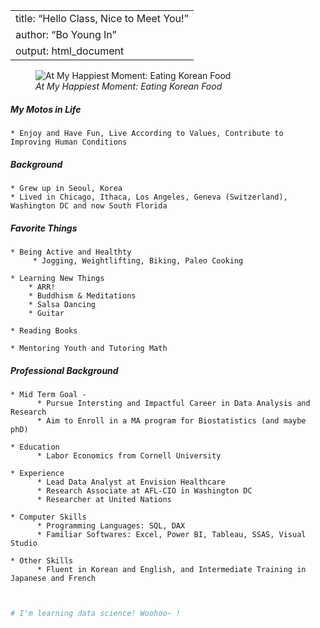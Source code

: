 
---
title: "Hello Class, Nice to Meet You!"
author: "Bo Young In"
output: html_document
---

![_At My Happiest Moment: Eating Korean Food_](Bo.jpg) 

##### __**My Motos in Life**__
    * Enjoy and Have Fun, Live According to Values, Contribute to Improving Human Conditions


##### __Background__
    * Grew up in Seoul, Korea
    * Lived in Chicago, Ithaca, Los Angeles, Geneva (Switzerland), Washington DC and now South Florida
    
##### __Favorite Things__
    * Being Active and Healthty
         * Jogging, Weightlifting, Biking, Paleo Cooking
         
    * Learning New Things
        * ARR!
        * Buddhism & Meditations
        * Salsa Dancing
        * Guitar
        
    * Reading Books
    
    * Mentoring Youth and Tutoring Math

##### __Professional Background__
    * Mid Term Goal - 
          * Pursue Intersting and Impactful Career in Data Analysis and Research 
          * Aim to Enroll in a MA program for Biostatistics (and maybe phD) 
      
    * Education 
          * Labor Economics from Cornell University
          
    * Experience
          * Lead Data Analyst at Envision Healthcare
          * Research Associate at AFL-CIO in Washington DC
          * Researcher at United Nations 
          
    * Computer Skills
          * Programming Languages: SQL, DAX
          * Familiar Softwares: Excel, Power BI, Tableau, SSAS, Visual Studio
          
    * Other Skills
          * Fluent in Korean and English, and Intermediate Training in Japanese and French
          
          
```r
# I'm learning data science! Woohoo~ !
```
